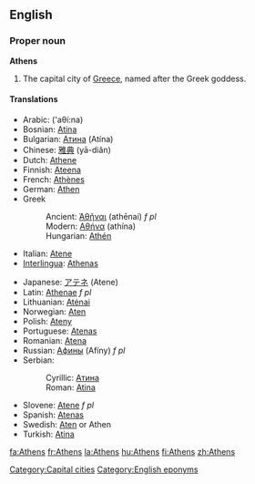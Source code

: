 ==English==
{{wikipedia}}
===Proper noun===
'''Athens'''
# The capital city of [[Greece]], named after the Greek goddess.

====Translations====
{{top}}
*Arabic: {{ARchar|[[اثينا|أثينا]]}} ('aθí:na) {{f}}
*Bosnian: [[Atina#Bosnian|Atina]] {{f}}
*Bulgarian: [[Атина]] (Atína) {{f}}
*Chinese: [[雅典]] (yā-diǎn)
*Dutch: [[Athene]]
*Finnish: [[Ateena]]
*French: [[Athènes]]
*German: [[Athen]] {{n}}
*Greek
*:Ancient: [[Ἀθῆναι]] (athēnai) ''f pl''
*:Modern: [[Αθήνα]] (athína) {{f}}
*:Hungarian: [[Athén]]
*Italian: [[Atene]] {{f}}
*[[Interlingua]]: [[Athenas]]
{{mid}}
*Japanese: [[アテネ]] (Atene)
*Latin: [[Athenae]] ''f pl''
*Lithuanian: [[Atėnai]]
*Norwegian: [[Aten]]
*Polish: [[Ateny]] {{p}}
*Portuguese: [[Atenas]] {{f}}
*Romanian: [[Atena]] {{f}}
*Russian: [[Афины]] (Afíny) ''f pl''
*Serbian:
*:Cyrillic: [[Атина#Serbian|Атина]] {{f}}
*:Roman: [[Atina#Serbian|Atina]] {{f}}
*Slovene: [[Atene]] ''f pl''
*Spanish: [[Atenas]] {{f}}
*Swedish: [[Aten]] or Athen
*Turkish: [[Atina]]
{{bottom}}

[[Category:Capital cities]]
[[Category:English eponyms]]

[[fa:Athens]]
[[fr:Athens]]
[[la:Athens]]
[[hu:Athens]]
[[fi:Athens]]
[[zh:Athens]]